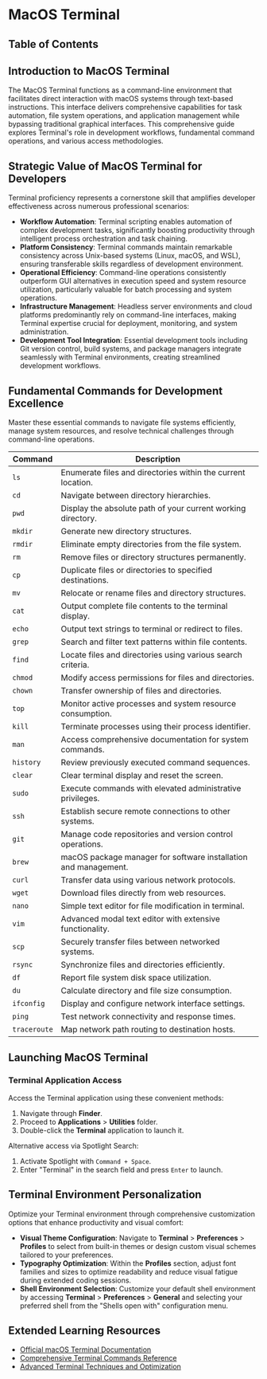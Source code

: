 
# MacOS Terminal

## Table of Contents

## Introduction to MacOS Terminal

The MacOS Terminal functions as a command-line environment that facilitates direct interaction with macOS systems through text-based instructions. This interface delivers comprehensive capabilities for task automation, file system operations, and application management while bypassing traditional graphical interfaces. This comprehensive guide explores Terminal's role in development workflows, fundamental command operations, and various access methodologies.

## Strategic Value of MacOS Terminal for Developers

Terminal proficiency represents a cornerstone skill that amplifies developer effectiveness across numerous professional scenarios:

- **Workflow Automation**: Terminal scripting enables automation of complex development tasks, significantly boosting productivity through intelligent process orchestration and task chaining.
- **Platform Consistency**: Terminal commands maintain remarkable consistency across Unix-based systems (Linux, macOS, and WSL), ensuring transferable skills regardless of development environment.
- **Operational Efficiency**: Command-line operations consistently outperform GUI alternatives in execution speed and system resource utilization, particularly valuable for batch processing and system operations.
- **Infrastructure Management**: Headless server environments and cloud platforms predominantly rely on command-line interfaces, making Terminal expertise crucial for deployment, monitoring, and system administration.
- **Development Tool Integration**: Essential development tools including Git version control, build systems, and package managers integrate seamlessly with Terminal environments, creating streamlined development workflows.
  <BackToTop />

## Fundamental Commands for Development Excellence

Master these essential commands to navigate file systems efficiently, manage system resources, and resolve technical challenges through command-line operations.

| Command      | Description                                                     |
| ------------ | --------------------------------------------------------------- |
| `ls`         | Enumerate files and directories within the current location.    |
| `cd`         | Navigate between directory hierarchies.                         |
| `pwd`        | Display the absolute path of your current working directory.    |
| `mkdir`      | Generate new directory structures.                              |
| `rmdir`      | Eliminate empty directories from the file system.               |
| `rm`         | Remove files or directory structures permanently.               |
| `cp`         | Duplicate files or directories to specified destinations.       |
| `mv`         | Relocate or rename files and directory structures.              |
| `cat`        | Output complete file contents to the terminal display.          |
| `echo`       | Output text strings to terminal or redirect to files.           |
| `grep`       | Search and filter text patterns within file contents.           |
| `find`       | Locate files and directories using various search criteria.     |
| `chmod`      | Modify access permissions for files and directories.            |
| `chown`      | Transfer ownership of files and directories.                    |
| `top`        | Monitor active processes and system resource consumption.       |
| `kill`       | Terminate processes using their process identifier.             |
| `man`        | Access comprehensive documentation for system commands.         |
| `history`    | Review previously executed command sequences.                   |
| `clear`      | Clear terminal display and reset the screen.                    |
| `sudo`       | Execute commands with elevated administrative privileges.       |
| `ssh`        | Establish secure remote connections to other systems.           |
| `git`        | Manage code repositories and version control operations.        |
| `brew`       | macOS package manager for software installation and management. |
| `curl`       | Transfer data using various network protocols.                  |
| `wget`       | Download files directly from web resources.                     |
| `nano`       | Simple text editor for file modification in terminal.           |
| `vim`        | Advanced modal text editor with extensive functionality.        |
| `scp`        | Securely transfer files between networked systems.              |
| `rsync`      | Synchronize files and directories efficiently.                  |
| `df`         | Report file system disk space utilization.                      |
| `du`         | Calculate directory and file size consumption.                  |
| `ifconfig`   | Display and configure network interface settings.               |
| `ping`       | Test network connectivity and response times.                   |
| `traceroute` | Map network path routing to destination hosts.                  |

<BackToTop />

## Launching MacOS Terminal

### Terminal Application Access

Access the Terminal application using these convenient methods:

1. Navigate through **Finder**.
2. Proceed to **Applications** > **Utilities** folder.
3. Double-click the **Terminal** application to launch it.

Alternative access via Spotlight Search:

1. Activate Spotlight with `Command + Space`.
2. Enter "Terminal" in the search field and press `Enter` to launch.
   <BackToTop />

## Terminal Environment Personalization

Optimize your Terminal environment through comprehensive customization options that enhance productivity and visual comfort:

- **Visual Theme Configuration**: Navigate to **Terminal** > **Preferences** > **Profiles** to select from built-in themes or design custom visual schemes tailored to your preferences.
- **Typography Optimization**: Within the **Profiles** section, adjust font families and sizes to optimize readability and reduce visual fatigue during extended coding sessions.
- **Shell Environment Selection**: Customize your default shell environment by accessing **Terminal** > **Preferences** > **General** and selecting your preferred shell from the "Shells open with" configuration menu.
  <BackToTop />

## Extended Learning Resources

- [Official macOS Terminal Documentation](https://support.apple.com/guide/terminal/welcome/mac)
- [Comprehensive Terminal Commands Reference](https://www.macworld.com/article/671688/mac-terminal-commands-cheat-sheet.html)
- [Advanced Terminal Techniques and Optimization](https://www.macobserver.com/tips/how-to/terminal-tips-and-tricks/)
  <BackToTop />
